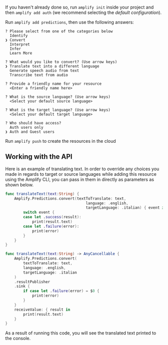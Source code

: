 If you haven't already done so, run `amplify init` inside your project and then `amplify add auth` (we recommend selecting the *default configuration*).

Run `amplify add predictions`, then use the following answers:

```console
? Please select from one of the categories below
  Identify
❯ Convert
  Interpret
  Infer
  Learn More
  
? What would you like to convert? (Use arrow keys)
❯ Translate text into a different language
  Generate speech audio from text
  Transcribe text from audio

? Provide a friendly name for your resource
  <Enter a friendly name here>

? What is the source language? (Use arrow keys)
  <Select your default source language>

? What is the target language? (Use arrow keys)
  <Select your default target language>

? Who should have access?
  Auth users only
❯ Auth and Guest users

```

Run `amplify push` to create the resources in the cloud

## Working with the API

Here is an example of translating text. In order to override any choices you made in regards to target or source languages while adding this resource using the Amplify CLI, you can pass in them in directly as parameters as shown below.

<BlockSwitcher>

<CodeBlock name="Listener (iOS 11+)">

```swift
func translateText(text:String) {
    Amplify.Predictions.convert(textToTranslate: text,
                                    language: .english,
                                    targetLanguage: .italian) { event in
        switch event {
        case let .success(result):
            print(result.text)
        case let .failure(error):
            print(error)
        }
    }
}
```

</CodeBlock>

<CodeBlock name="Combine (iOS 13+)">

```swift
func translateText(text:String) -> AnyCancellable {
    Amplify.Predictions.convert(
        textToTranslate: text,
        language: .english,
        targetLanguage: .italian
    )
    .resultPublisher
    .sink {
        if case let .failure(error) = $0 {
            print(error)
        }
    }
    receiveValue: { result in
        print(result.text)
    }
}
```

</CodeBlock>

</BlockSwitcher>

As a result of running this code, you will see the translated text printed to the console.
